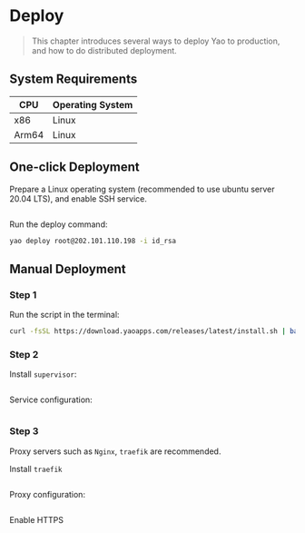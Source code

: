 # Deploy

<blockquote>
	This chapter introduces several ways to deploy Yao to production, and how to do distributed
	deployment.
</blockquote>

## System Requirements

| CPU   | Operating System |
| ----- | ---------------- |
| x86   | Linux            |
| Arm64 | Linux            |

## One-click Deployment

Prepare a Linux operating system (recommended to use ubuntu server 20.04 LTS), and enable SSH service.

```bash

```

Run the deploy command:

```bash
yao deploy root@202.101.110.198 -i id_rsa
```

## Manual Deployment

### Step 1

Run the script in the terminal:

```bash
curl -fsSL https://download.yaoapps.com/releases/latest/install.sh | bash
```

### Step 2

Install `supervisor`:

```bash

```

Service configuration:

```bash

```

### Step 3

Proxy servers such as `Nginx`, `traefik` are recommended.

Install `traefik`

```bash

```

Proxy configuration:

```bash

```

Enable HTTPS

```bash

```
